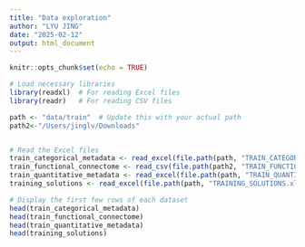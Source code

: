 ```yaml
---
title: "Data exploration"
author: "LYU JING"
date: "2025-02-12"
output: html_document
---
```


```r
knitr::opts_chunk$set(echo = TRUE)
```

```r
# Load necessary libraries
library(readxl)  # For reading Excel files
library(readr)   # For reading CSV files

path <- "data/train"  # Update this with your actual path
path2<-"/Users/jinglv/Downloads"


# Read the Excel files
train_categorical_metadata <- read_excel(file.path(path, "TRAIN_CATEGORICAL_METADATA.xlsx"))
train_functional_connectome <- read_csv(file.path(path2, "TRAIN_FUNCTIONAL_CONNECTOME_MATRICES.csv"))
train_quantitative_metadata <- read_excel(file.path(path, "TRAIN_QUANTITATIVE_METADATA.xlsx"))
training_solutions <- read_excel(file.path(path, "TRAINING_SOLUTIONS.xlsx"))

# Display the first few rows of each dataset
head(train_categorical_metadata)
head(train_functional_connectome)
head(train_quantitative_metadata)
head(training_solutions)

```

